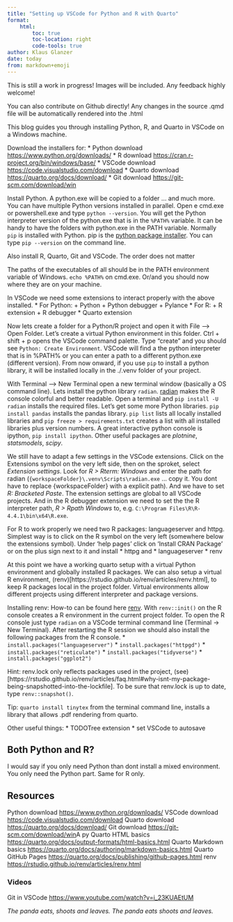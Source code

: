 ```yaml
---
title: "Setting up VSCode for Python and R with Quarto"
format: 
    html:
        toc: true
        toc-location: right
        code-tools: true
author: Klaus Glanzer
date: today
from: markdown+emoji
---
```



::: {.callout-note}
This is still a work in progress! Images will be included. Any feedback highly welcome! 
:::

::: {.callout-caution}
You can also contribute on Github directly! Any changes in the source .qmd file will be automatically rendered into the .html
:::

This blog guides you through installing Python, R, and Quarto in VSCode on a Windows machine.

Download the installers for:
* Python download [https://www.python.org/downloads/](https://www.python.org/downloads/)
* R download [https://cran.r-project.org/bin/windows/base/](https://cran.r-project.org/bin/windows/base/)
* VSCode download [https://code.visualstudio.com/download](https://code.visualstudio.com/download)
* Quarto download [https://quarto.org/docs/download/](https://quarto.org/docs/download/)
* Git download [https://git-scm.com/download/win](https://git-scm.com/download/win)

Install Python. A python.exe will be copied to a folder ... and much more. You can have multiple Python versions installed in parallel. Open e cmd.exe or powershell.exe and type `python --version`. You will get the Python interpreter version of the python.exe that is in the `%PATH%` variable. It can be handy to have the folders with python.exe in the PATH variable. Normally `pip` is installed with Python. pip is the [python package installer](https://pip.pypa.io/en/stable/). You can type `pip --version` on the command line. 

Also install R, Quarto, Git and VSCode. The order does not matter

The paths of the executables of all should be in the PATH environment variable of Windows. `echo %PATH%` on cmd.exe. Or/and you should now where they are on your machine.

In VSCode we need some extensions to interact properly with the above installed. 
* For Python:
    + Python
    + Python debugger
    + Pylance
* For R:
    + R extension
    + R debugger
* Quarto extension

Now lets create a folder for a Python/R project and open it with File --> Open Folder. Let's create a virtual Python environment in this folder. Ctrl + shift + p opens the VSCode command palette. Type "create" and you should see `Python: Create Environment`. VSCode will find a the python interpreter that is in %PATH% or you can enter a path to a different python.exe (different version). From now onward, if you use `pip` to install a python library, it will be installed locally in the ./.venv folder of your project. 

With Terminal --> New Terminal open a new terminal window (basically a OS command line). Lets install the python library `radian`. [radian](https://github.com/randy3k/radian) makes the R console colorful and better readable. Open a terminal and `pip install -U radian` installs the required files. Let's get some more Python libraries. `pip install pandas` installs the pandas library. `pip list` lists all locally installed libraries and `pip freeze > requirements.txt` creates a list with all installed libraries plus version numbers. A great interactive python console is ipython, `pip install ipython`. Other useful packages are *plotnine*, *statsmodels*, *scipy*.

We still have to adapt a few settings in the VSCode extensions. Click on the Extensions symbol on the very left side, then on the sproket, select *Extension settings*. Look for *R > Rterm: Windows* and enter the path for radian (`{workspaceFolder}\.venv\Scripts\radian.exe` ... copy it. You dont have to replace {workspaceFolder} with a explicit path). And we have to set *R: Bracketed Paste*. The extension settings are global to all VSCode projects. And in the R debugger extension we need to set the the R interpreter path, *R > Rpath Windows* to, e.g. `C:\Program Files\R\R-4.4.1\bin\x64\R.exe`.

For R to work properly we need two R packages: languageserver and httpg. Simplest way is to click on the R symbol on the very left (somewhere below the extensions symbol). Under 'help pages' click on 'Install CRAN Package' or on the plus sign next to it and install 
* httpg and 
* languageserver
* renv

At this point we have a working quarto setup with a virtual Python environment and globally installed R packages. We can also setup a virtual R environment, (renv)[https://rstudio.github.io/renv/articles/renv.html], to keep R packages local in the project folder. Virtual environments allow different projects using different interpreter and package versions.

Installing renv:
How-to can be found here [renv](https://rstudio.github.io/renv/articles/renv.html). With `renv::init()` on the R console creates a R environment in the current project folder. To open the R console just type `radian` on a VSCode terminal command line (Terminal -> New Terminal). After restarting the R session we should also install the following packages from the R console.
* `install.packages("languageserver")`
* `install.packages("httpgd")`
* `install.packages("reticulate")`
* `install.packages("tidyverse")`
* `install.packages("ggplot2")`

 Hint: renv.lock only reflects packages used in the project, (see)[https://rstudio.github.io/renv/articles/faq.html#why-isnt-my-package-being-snapshotted-into-the-lockfile]. To be sure that renv.lock is up to date, type `renv::snapshot()`.


Tip: `quarto install tinytex` from the terminal command line, installs a library that allows .pdf rendering from quarto.

Other useful things:
* TODOTree extension
* set VSCode to autosave

## Both Python and R?
I would say if you only need Python than dont install a mixed environment. You only need the Python part. Same for R only. 

## Resources
Python download [https://www.python.org/downloads/](https://www.python.org/downloads/)
VSCode download [https://code.visualstudio.com/download](https://code.visualstudio.com/download)
Quarto download [https://quarto.org/docs/download/](https://quarto.org/docs/download/)
Git download [https://git-scm.com/download/win](https://git-scm.com/download/win)A py
Quarto HTML basics [https://quarto.org/docs/output-formats/html-basics.html](https://quarto.org/docs/output-formats/html-basics.html)
Quarto Markdown basics [https://quarto.org/docs/authoring/markdown-basics.html](https://quarto.org/docs/authoring/markdown-basics.html)
Quarto GitHub Pages [https://quarto.org/docs/publishing/github-pages.html](https://quarto.org/docs/publishing/github-pages.html)
renv [https://rstudio.github.io/renv/articles/renv.html](https://rstudio.github.io/renv/articles/renv.html)

### Videos
Git in VSCode [https://www.youtube.com/watch?v=i_23KUAEtUM](https://www.youtube.com/watch?v=i_23KUAEtUM)

*The panda eats, shoots and leaves.*
*The panda eats shoots and leaves.*
